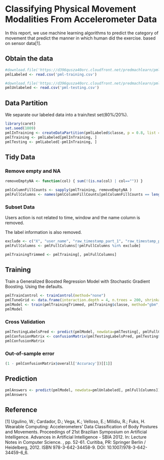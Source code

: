 Classifying Physical Movement Modalities From Accelerometer Data
========================================================

In this report, we use machine learning algorithms to predict the category of movement that predict the manner in which human did the exercise. based on sensor data[1].

## Obtain the data

```r
#download.file('https://d396qusza40orc.cloudfront.net/predmachlearn/pml-training.csv', 'pml-training.csv', method="wget")
pmlLabeled <- read.csv('pml-training.csv')

#download.file('https://d396qusza40orc.cloudfront.net/predmachlearn/pml-testing.csv', 'pml-testing.csv', method="wget")
pmlUnlabeled <- read.csv('pml-testing.csv')
```

## Data Partition

We separate our labeled data into a train/test set(80%/20%).

```r
library(caret)
set.seed(1009)
pmlInTraining <- createDataPartition(pmlLabeled$classe, p = 0.8, list = FALSE)
pmlTraining <- pmlLabeled[pmlInTraining, ]
pmlTesting <- pmlLabeled[-pmlInTraining, ]
```

## Tidy Data

### Remove empty and NA
```r
removeEmptyNA <- function(col) { sum(!(is.na(col) | col=="")) }
```
```r
pmlColumnFillCounts <- sapply(pmlTraining, removeEmptyNA )
pmlFullColumns <- names(pmlColumnFillCounts[pmlColumnFillCounts == length(pmlTraining$classe)])
```

### Subset Data
Users action is not related to time, window and the name column is removed.

The label information is also removed. 

```r
exclude <- c("X", "user_name", "raw_timestamp_part_1", "raw_timestamp_part_2", "cvtd_timestamp", "new_window", "num_window", "classe")
pmlFullColumns <- pmlFullColumns[!pmlFullColumns %in% exclude]
```

```r
pmlTrainingTrimmed <- pmlTraining[, pmlFullColumns]
```

## Training

Train a Generalized Boosted Regression Model with Stochastic Gradient Boosting.
Using the defaults.
```r
pmlTrainControl <- trainControl(method="none")
pmlTuneGrid <- data.frame(interaction.depth = 4, n.trees = 200, shrinkage = .1)
pmlModel <- train(pmlTrainingTrimmed, pmlTraining$classe, method="gbm", trControl=pmlTrainControl, tuneGrid=pmlTuneGrid)
pmlModel
```

### Cross Validation

```r
pmlTestingLabelsPred <- predict(pmlModel, newdata=pmlTesting[, pmlFullColumns])
pmlConfusionMatrix <- confusionMatrix(pmlTestingLabelsPred, pmlTesting$classe)
pmlConfusionMatrix
```

### Out-of-sample error

```r
(1 - pmlConfusionMatrix$overall['Accuracy'])[[1]]
```

## Prediction

```r
pmlAnswers <- predict(pmlModel, newdata=pmlUnlabeled[, pmlFullColumns])
pmlAnswers
```

## Reference
[1] Ugulino, W.; Cardador, D.; Vega, K.; Velloso, E.; Milidiu, R.; Fuks, H. Wearable Computing: Accelerometers' Data Classification of Body Postures and Movements. Proceedings of 21st Brazilian Symposium on Artificial Intelligence. Advances in Artificial Intelligence - SBIA 2012. In: Lecture Notes in Computer Science. , pp. 52-61. Curitiba, PR: Springer Berlin / Heidelberg, 2012. ISBN 978-3-642-34458-9. DOI: 10.1007/978-3-642-34459-6_6. 

